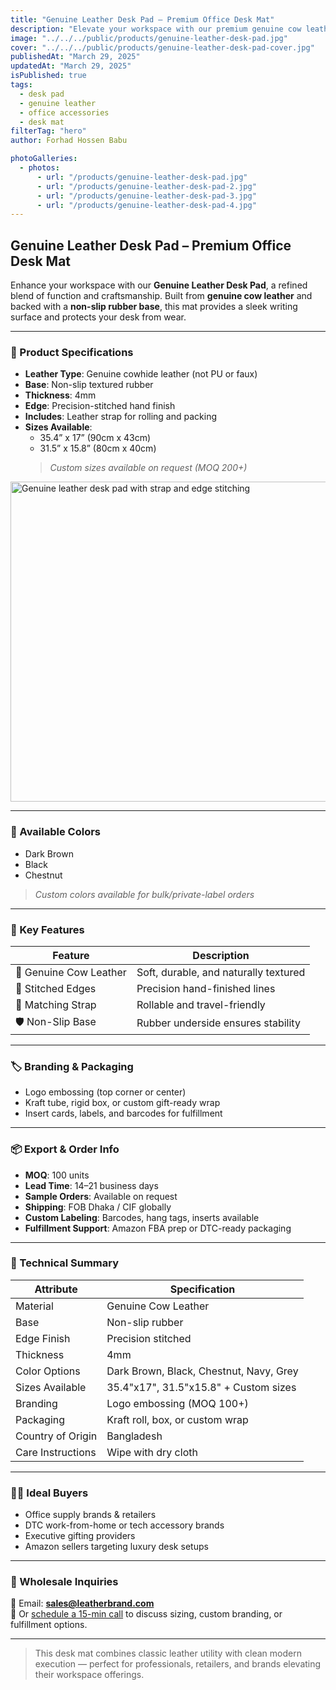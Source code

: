 ```yaml
---
title: "Genuine Leather Desk Pad – Premium Office Desk Mat"
description: "Elevate your workspace with our premium genuine cow leather desk pad, offering a sophisticated and protective surface for your desk."
image: "../../../public/products/genuine-leather-desk-pad.jpg"
cover: "../../../public/products/genuine-leather-desk-pad-cover.jpg"
publishedAt: "March 29, 2025"
updatedAt: "March 29, 2025"
isPublished: true
tags:
  - desk pad
  - genuine leather
  - office accessories
  - desk mat
filterTag: "hero"
author: Forhad Hossen Babu

photoGalleries:
  - photos:
      - url: "/products/genuine-leather-desk-pad.jpg"
      - url: "/products/genuine-leather-desk-pad-2.jpg"
      - url: "/products/genuine-leather-desk-pad-3.jpg"
      - url: "/products/genuine-leather-desk-pad-4.jpg"
---
```


## Genuine Leather Desk Pad – Premium Office Desk Mat

Enhance your workspace with our **Genuine Leather Desk Pad**, a refined blend of function and craftsmanship. Built from **genuine cow leather** and backed with a **non-slip rubber base**, this mat provides a sleek writing surface and protects your desk from wear.

---

### 🧾 Product Specifications

- **Leather Type**: Genuine cowhide leather (not PU or faux)  
- **Base**: Non-slip textured rubber  
- **Thickness**: 4mm  
- **Edge**: Precision-stitched hand finish  
- **Includes**: Leather strap for rolling and packing  
- **Sizes Available**:
  - 35.4” x 17” (90cm x 43cm)  
  - 31.5” x 15.8” (80cm x 40cm)  
  > *Custom sizes available on request (MOQ 200+)*

<Image
  src="/products/genuine-leather-desk-pad-size-guide.jpg"
  width="768"
  height="512"
  alt="Genuine leather desk pad with strap and edge stitching"
/>

---

### 🎨 Available Colors

- Dark Brown 
- Black  
- Chestnut  
> *Custom colors available for bulk/private-label orders*

---

### 🧰 Key Features

| Feature                | Description                                |
|------------------------|--------------------------------------------|
| 🐄 Genuine Cow Leather | Soft, durable, and naturally textured      |
| 🧵 Stitched Edges      | Precision hand-finished lines              |
| 🧷 Matching Strap       | Rollable and travel-friendly               |
| 🛡️ Non-Slip Base        | Rubber underside ensures stability         |

---

### 🏷️ Branding & Packaging

- Logo embossing (top corner or center)  
- Kraft tube, rigid box, or custom gift-ready wrap  
- Insert cards, labels, and barcodes for fulfillment

---

### 📦 Export & Order Info

- **MOQ**: 100 units  
- **Lead Time**: 14–21 business days  
- **Sample Orders**: Available on request  
- **Shipping**: FOB Dhaka / CIF globally  
- **Custom Labeling**: Barcodes, hang tags, inserts available  
- **Fulfillment Support**: Amazon FBA prep or DTC-ready packaging

---

### 📐 Technical Summary

| Attribute             | Specification                            |
|-----------------------|--------------------------------------------|
| Material              | Genuine Cow Leather                       |
| Base                  | Non-slip rubber                           |
| Edge Finish           | Precision stitched                        |
| Thickness             | 4mm                                       |
| Color Options         | Dark Brown, Black, Chestnut, Navy, Grey   |
| Sizes Available       | 35.4"x17", 31.5"x15.8" + Custom sizes     |
| Branding              | Logo embossing (MOQ 100+)                 |
| Packaging             | Kraft roll, box, or custom wrap           |
| Country of Origin     | Bangladesh                                |
| Care Instructions     | Wipe with dry cloth                       |

---

### 🧑‍💼 Ideal Buyers

- Office supply brands & retailers  
- DTC work-from-home or tech accessory brands  
- Executive gifting providers  
- Amazon sellers targeting luxury desk setups

---

### 📩 Wholesale Inquiries

📧 Email: **sales@leatherbrand.com**  
📅 Or [schedule a 15-min call](/schedule-meeting) to discuss sizing, custom branding, or fulfillment options.

---

> This desk mat combines classic leather utility with clean modern execution — perfect for professionals, retailers, and brands elevating their workspace offerings.
